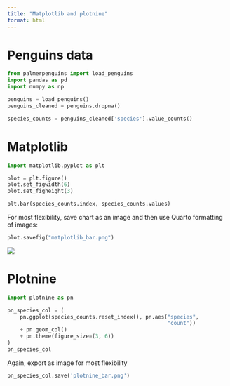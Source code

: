 ```yaml
---
title: "Matplotlib and plotnine"
format: html
---
```


# Penguins data

```python
from palmerpenguins import load_penguins
import pandas as pd
import numpy as np

penguins = load_penguins()
penguins_cleaned = penguins.dropna()

species_counts = penguins_cleaned['species'].value_counts()
```

# Matplotlib

```python
import matplotlib.pyplot as plt

plot = plt.figure()
plot.set_figwidth(6)
plot.set_figheight(3)

plt.bar(species_counts.index, species_counts.values)
```

For most flexibility, save chart as an image and then use Quarto formatting of images:

```python
plot.savefig("matplotlib_bar.png")
```

![](matplotlib_bar.png)

# Plotnine

```python
import plotnine as pn

pn_species_col = (
    pn.ggplot(species_counts.reset_index(), pn.aes("species",
                                                   "count"))
    + pn.geom_col()
    + pn.theme(figure_size=(3, 6))
)
pn_species_col
```

Again, export as image for most flexibility

```python
pn_species_col.save('plotnine_bar.png')
```

